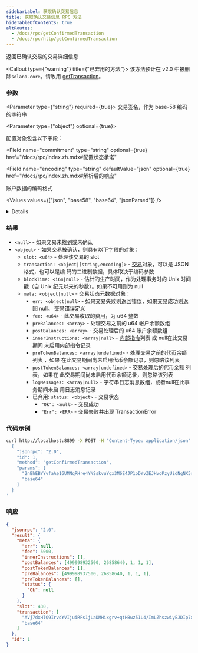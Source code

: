```yaml
---
sidebarLabel: 获取确认交易信息
title: 获取确认交易信息 RPC 方法
hideTableOfContents: true
altRoutes:
  - /docs/rpc/getConfirmedTransaction
  - /docs/rpc/http/getConfirmedTransaction
---
```


返回已确认交易的交易详细信息

<Callout type={"warning"} title={"已弃用的方法"}>
  该方法预计在 v2.0 中被删除`solana-core`。请改用
  [getTransaction](/docs/rpc/http/getTransaction)。
</Callout>

<DocSideBySide>

<DocLeftSide>

### 参数

<Parameter type={"string"} required={true}>
  交易签名，作为 base-58 编码的字符串
</Parameter>

<Parameter type={"object"} optional={true}>

配置对象包含以下字段：

<Field
  name="commitment"
  type="string"
  optional={true}
  href="/docs/rpc/index.zh.mdx#配置状态承诺"
></Field>

<Field 
  name="encoding"
  type="string"
  defaultValue="json"
  optional={true}
  href="/docs/rpc/index.zh.mdx#解析后的响应"
>

账户数据的编码格式

<Values values={["json", "base58", "base64", "jsonParsed"]} />

<details>

- `base58` 速度很慢并且帐户数据仅限于 129 字节以下。
- `jsonParsed` 编码尝试使用特定于程序的指令解析器在列表中返回更多人类可读和明确
  的数据 `transaction.message.instructions`。
- 如果 `jsonParsed` 请求但无法找到解析器，则指令将回退到常规`json`编码
  （`accounts`、`data`和 `programIdIndex`字段）。

</details>

</Field>

</Parameter>

### 结果

- `<null>` - 如果交易未找到或未确认
- `<object>` - 如果交易被确认，则具有以下字段的对象：
  - `slot: <u64>` - 处理该交易的 slot
  - `transaction: <object|[string,encoding]>` -
    [交易](/docs/rpc/json-structures.zh#交易)对象，可以是 JSON 格式，也可以是编
    码的二进制数据，具体取决于编码参数
  - `blockTime: <i64|null>` - 估计的生产时间，作为处理事务时的 Unix 时间戳（自
    Unix 纪元以来的秒数）。如果不可用则为 null
  - `meta: <object|null>` - 交易状态元数据对象：
    - `err: <object|null>` - 如果交易失败则返回错误，如果交易成功则返回 null。
      [ 交易错误定义](https://docs.rs/solana-sdk/latest/solana_sdk/transaction/enum.TransactionError.html)
    - `fee: <u64>` - 此交易收取的费用，为 u64 整数
    - `preBalances: <array>` - 处理交易之前的 u64 帐户余额数组
    - `postBalances: <array>` - 交易处理后的 u64 账户余额数组
    - `innerInstructions: <array|null>` -
      [内部指令](/docs/rpc/json-structures.zh#内部指令)列表 或 null在此交易期间
      未启用内部指令记录
    - `preTokenBalances: <array|undefined>` -
      [处理交易之前的代币余额](/docs/rpc/json-structures.zh#代币余额)列表 ，如果
      在此交易期间尚未启用代币余额记录，则忽略该列表
    - `postTokenBalances: <array|undefined>` -
      [交易处理后的代币余额](/docs/rpc/json-structures.zh#代币余额) 列表，如果在
      此交易期间尚未启用代币余额记录，则忽略该列表
    - `logMessages: <array|null>` - 字符串日志消息数组，或者null在此事务期间未启
      用日志消息记录
    - 已弃用: `status: <object>` - 交易状态
      - `"Ok": <null>` - 交易成功
      - `"Err": <ERR>` - 交易失败并出现 TransactionError

</DocLeftSide>

<DocRightSide>

### 代码示例

```bash
curl http://localhost:8899 -X POST -H "Content-Type: application/json" -d '
  {
    "jsonrpc": "2.0",
    "id": 1,
    "method": "getConfirmedTransaction",
    "params": [
      "2nBhEBYYvfaAe16UMNqRHre4YNSskvuYgx3M6E4JP1oDYvZEJHvoPzyUidNgNX5r9sTyN1J9UxtbCXy2rqYcuyuv",
      "base64"
    ]
  }
'
```

### 响应

```json
{
  "jsonrpc": "2.0",
  "result": {
    "meta": {
      "err": null,
      "fee": 5000,
      "innerInstructions": [],
      "postBalances": [499998932500, 26858640, 1, 1, 1],
      "postTokenBalances": [],
      "preBalances": [499998937500, 26858640, 1, 1, 1],
      "preTokenBalances": [],
      "status": {
        "Ok": null
      }
    },
    "slot": 430,
    "transaction": [
      "AVj7dxHlQ9IrvdYVIjuiRFs1jLaDMHixgrv+qtHBwz51L4/ImLZhszwiyEJDIp7xeBSpm/TX5B7mYzxa+fPOMw0BAAMFJMJVqLw+hJYheizSoYlLm53KzgT82cDVmazarqQKG2GQsLgiqktA+a+FDR4/7xnDX7rsusMwryYVUdixfz1B1Qan1RcZLwqvxvJl4/t3zHragsUp0L47E24tAFUgAAAABqfVFxjHdMkoVmOYaR1etoteuKObS21cc1VbIQAAAAAHYUgdNXR0u3xNdiTr072z2DVec9EQQ/wNo1OAAAAAAAtxOUhPBp2WSjUNJEgfvy70BbxI00fZyEPvFHNfxrtEAQQEAQIDADUCAAAAAQAAAAAAAACtAQAAAAAAAAdUE18R96XTJCe+YfRfUp6WP+YKCy/72ucOL8AoBFSpAA==",
      "base64"
    ]
  },
  "id": 1
}
```

</DocRightSide>
</DocSideBySide>
